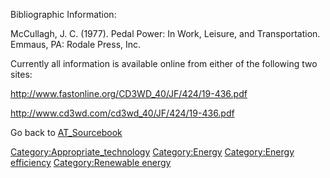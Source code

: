 Bibliographic Information:

McCullagh, J. C. (1977). Pedal Power: In Work, Leisure, and Transportation. Emmaus, PA: Rodale Press, Inc.



Currently all information is available online from either of the following two sites: 

http://www.fastonline.org/CD3WD_40/JF/424/19-436.pdf 

http://www.cd3wd.com/cd3wd_40/JF/424/19-436.pdf<br>





Go back to [[AT_Sourcebook]]

[[Category:Appropriate_technology]]
[[Category:Energy]]
[[Category:Energy efficiency]]
[[Category:Renewable energy]]